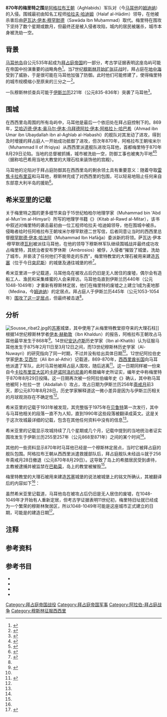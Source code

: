 {{Infobox military conflict
| conflict    = 梅里特之围
| image       = Fortifications Interpretation Centre (Valletta) 08.jpg
| caption     = 梅里特的古罗马时期城墙的复原<br>由[[理查德·阿祖帕迪|理查德·阿祖帕迪]]（Richard Azzopardi）<br>和{{link-en|史蒂芬·斯皮特里|Stephen C. Spiteri}}（Stephen C. Spiteri）建模<br>陈列于马耳他的{{link-en|防御工事解说中心|Fortifications Interpretation Centre}}
| partof      = [[穆斯林征服西西里|穆斯林征服西西里]]<br>（[[阿拉伯－拜占庭战争|阿拉伯－拜占庭战争]]）
| date        = 约870年
| place       = [[马耳他|马耳他]]，{{link-en|梅里特|Melite (ancient city)}}（今[[姆迪纳|姆迪纳]]）
| result      = [[阿格拉布王朝|阿格拉布王朝]]决定性胜利
*梅里特被攻占并被摧毁
*马耳他人口持续减少至11世纪
| combatant1  = [[阿格拉布王朝|阿格拉布王朝]]
| combatant2  = [[拜占庭帝国|拜占庭帝国]]
| commander1  = [[哈拉夫·哈迪姆|哈拉夫·哈迪姆]]{{KIA}}<br>[[萨瓦达·伊本·穆罕默德|萨瓦达·伊本·穆罕默德]]
| commander2  = 安布罗休斯{{POW}}
| strength1   = 
| strength2   = 
| casualties1 = 未知
| casualties2 = 城市遭到屠杀和洗劫
| campaignbox = {{Campaignbox Arab–Byzantine Wars}}
}}
'''870年的梅里特之围'''是[[阿格拉布王朝|阿格拉布王朝]]（Aghlabids）军队对{{link-en|梅里特 (古代城市)|Melite (ancient city)|梅里特}}（今[[马耳他|马耳他]]的[[姆迪纳|姆迪纳]]）的入侵。围城最初由知名工程师[[哈拉夫·哈迪姆|哈拉夫·哈迪姆]]（Halaf al-Hādim）领导，在他被杀害后由[[萨瓦达·伊本·穆罕默德|萨瓦达·伊本·穆罕默德]]（Sawāda Ibn Muḥammad）取代。梅里特在围攻下坚持了数个星期或数月，但最终还是被入侵者攻陷，城内的居民被屠杀，城市本身被洗劫一空。

== 背景 ==
[[马耳他岛|马耳他岛]]自公元535年起成为[[拜占庭帝国|拜占庭帝国]]的一部分，考古学证据表明这座岛屿可能在帝国中扮演重要的战略角色<ref>{{cite book |author1=Carmel Cassar |title=A Concise History of Malta |date=2000 |publisher=Mireva Publications |location=[[姆西达|Msida]] |isbn=1870579526 |page=58 |url=https://books.google.com/books?id=c3nJnQEACAAJ |access-date=2020-08-16 |archive-date=2019-04-26 |archive-url=https://web.archive.org/web/20190426084118/https://books.google.com/books?id=c3nJnQEACAAJ |dead-url=no }}</ref>。当7世纪[[穆斯林的征服|穆斯林开始扩张征战]]时，拜占庭在[[地中海|地中海]]受到了威胁，于是很可能在马耳他加强了防御。此时他们可能修建了{{link-en|内线防御工事|Retrenchment (military)}}，使得梅里特的城市规模缩小至原来的三分之一<ref>{{cite journal |author1=Stephen C. Spiteri |title=The 'Castellu di la Chitati' the medieval castle of the walled town of Mdina |journal=Arx – Online Journal of Military Architecture and Fortification |date=2004-2007 |issue=1-4 |url=http://www.militaryarchitecture.com/Arx/arx1_4_2008.pdf  |archiveurl=https://web.archive.org/web/20151115113200/http://www.militaryarchitecture.com/Arx/arx1_4_2008.pdf |archivedate=2015-11-15 }}</ref>{{refn|group=Note|根据传统，这座城市在被攻占后的阿拉伯人统治期间缩小到现在的规模。}}。

一队穆斯林侦查兵可能于[[伊斯兰历|伊斯兰历]]221年（公元835-836年）突袭了马耳他<ref name="Clifford Edmund Bosworth">{{cite book |author1=[[克利福德·埃德蒙德·博斯沃思|Clifford Edmund Bosworth]] |author2={{link-en|Emeri Johannes van Donzel}} |editor=B. Lewis & Ch. Pellat |title=The Encyclopedia of Islam |date=1987 |publisher=Brill |location=[[莱顿|Leiden]] |isbn=9004086595 |page=295 |url=https://books.google.com/books?id=0_wUAAAAIAAJ&pg=PA295#v=onepage&q&f=false |access-date=2020-08-16 |archive-date=2017-10-18 |archive-url=https://web.archive.org/web/20171018170241/https://books.google.com/books?id=0_wUAAAAIAAJ#v=onepage&q&f=false |dead-url=no }}</ref>。

== 围城 ==
在西西里岛周围的所有岛屿中，马耳他是最后一个依旧处在拜占庭控制下的。869年，[[艾哈迈德·伊本·奥马尔·伊本·乌拜德阿拉·伊本·阿格拉卜·哈巴希|艾哈迈德·伊本·奥马尔·伊本·乌拜德阿拉·伊本·阿格拉卜·哈巴希]]（Ahmad ibn Umar ibn Ubaydallah ibn al-Aghlab al-Habashi）的舰队对其发动了进攻，得到及时增援的拜占庭人一开始成功抵御了进攻，但次年870年，阿格拉布王朝埃米尔{{link-en|穆罕默德二世 (阿格拉布王朝)|Muhammad II of Ifriqiya|穆罕默德二世}}（Muhammad II of Ifriqiya）从西西里派遣舰队进攻马耳他，首都梅里特于870年8月29日沦陷。当地的总督被抓捕，城市被洗劫一空，防御工事也被夷为平地<ref>{{harvp|Alex Metcalfe|2009|p=26}}</ref><ref>{{harvp|Alexander Vasiliev|1968|pp=24-25}}</ref>（据称哈巴希用当地大教堂的大理石柱来装饰他的宫殿）。

马耳他的沦陷对于拜占庭防御其在西西里岛的剩余领土具有重要意义：随着夺取[[雷焦卡拉布里亚|雷焦卡拉布里亚]]和马耳他，穆斯林完成了对西西里的包围，可以轻易地阻止任何来自东部意大利半岛的援助<ref>{{harvp|Alexander Vasiliev|1968|p=26}}</ref>。

== 希米亚里的记载 ==
关于梅里特之围的更多细节来自于15世纪柏柏尔地理学家{{link-it|穆罕默德·本·阿卜杜·蒙伊姆·希米亚里|al-Himyari}}（Muhammad bin 'Abd al-Mun'im al-Himyarī）所写的地理学书籍《{{link-en|芬芳花园之书|Kitab al-Rawd al-Mitar}}》（Kitab al-Rawd al-Mitar），该书中叙述对梅里特的袭击最初由一位工程师哈拉夫·哈迪姆领导，他在围城中被杀。侵略者给时任阿格拉布王朝埃米尔穆罕默德二世写信，后者同意让当时的西西里总督[[穆罕默德·伊本·哈法阿|穆罕默德·伊本·哈法阿]]（Muḥammad Ibn Hafāğa）委派新的将领。萨瓦达·伊本·穆罕默德[[瓦利_(称号)|瓦利]]被派往马耳他，在他的领导下穆斯林军队继续围城战并最终成功攻占梅里特，其统治者安布罗休斯（Ambrosios）被俘，入侵者“摧毁了城堡，洗劫了城市，并亵渎了任何他们不能带走的东西”，梅里特教堂的大理石被用来建造[[苏塞|苏塞]]（位于今日[[突尼斯|突尼斯]]）的城堡及通往城堡的桥<ref name="Joseph M. Brincat">{{cite journal |author1=Joseph M. Brincat |title=Malta 870–1054 Al-Himyari's Account and its Linguistic Implications |url=http://melitensiawth.com/incoming/Index/The%20Arabs%20in%20Malta/1995proc%20Malta%20870-1054%20by%20J.M.%20Brincat.pdf |date=1995 |publisher=Said International |location=[[瓦莱塔|Valletta]] |pages=1-52 |archiveurl=https://www.webcitation.org/6Z5HkRHsR?url=http://melitensiawth.com/incoming/Index/The%20Arabs%20in%20Malta/1995proc%20Malta%20870-1054%20by%20J.M.%20Brincat.pdf |archivedate=2015-06-06 }}</ref>。

希米亚里进一步记载道，马耳他岛在被攻占后仍旧是无人居住的废墟，偶尔会有造船工人、渔民和采集蜂蜜的人会来拜访。马耳他岛直到伊斯兰历440年（公元1048-1049年）才重新有穆斯林定居，他们在梅里特的废墟之上建立1成为麦地那（Medina，今[[姆迪纳|姆迪纳]]）的定居点。拜占庭人于伊斯兰历445年（公元1053-1054年）[[麦地那之围_(1053年－1054年)|围攻了这一定居点]]，但最终被击退<ref name="Joseph M. Brincat"/>。

== 分析 ==
[[File:Sousse_ribat2.jpg|thumb]]的[[苏塞|苏塞]]城堡，其中使用了从梅里特教堂掠夺来的大理石柱]]
根据14世纪穆斯林学者[[伊本·赫勒敦|伊本·赫勒敦]]（Ibn Khaldun）的报告，阿格拉布王朝攻占马耳他最早发生于868年<ref name="T.S. Brown1">{{harvp|T.S. Brown|1975|p=82}}</ref>。14世纪[[安达卢斯|安达卢斯]]历史学家{{link-en|伊本·哈蒂卜|Ibn al-Khatib}}（Ibn al-Khatib）认为征服马耳他发生于875年2月11日至3月12日之间，而13世纪穆斯林历史学家{{link-en|努瓦里|Al-Nuwayri}}（Al-Nuwayri）的研究指向了同一时期，不过并没有给出具体日期<ref name="T.S. Brown1"/>。12世纪阿拉伯史学家[[伊本·艾西尔|伊本·艾西尔]]（Ali ibn al-Athir）记载道，869-870年，[[西西里酋长国|西西里酋长国]]向马耳他派遣了军队，此时马耳他被拜占庭人围攻，随后逃离<ref name="T.S. Brown2">{{harvp|T.S. Brown|1975|p=83}}</ref>。这一日期同样被一份来自今[[卡拉布里亚大区|卡拉布里亚大区]]的[[卡萨诺阿洛约尼奥|卡萨诺阿洛约尼奥]]的希腊编年史所证实，编年史中称梅里特于870年8月29日投降。这一日期再次被一份阿拉伯编年史《{{link-en|Kitab al-'Uyun}}》确认，其中称马耳他被阿卜杜拉一世（Abdallah I）攻占，攻占日期为伊斯兰历256年[[斋戒月|斋戒月]]前3天，即公元870年8月28日。历史学家解释道这一微小差异是因为与伊斯兰历相关的月球观测存在不确定性<ref name="T.S. Brown2"/>。

希米亚里的记载于1931年被发现，其完整版于1975年在[[贝鲁特|贝鲁特]]第一次发行，其中与马耳他相关的段落一直不为人知，直到1990年这些段落被翻译成英文。这是关于这次攻城最详细的记载，包含在其他任何资料中没有的信息<ref name="Joseph M. Brincat"/>。

希米亚里的记载显示攻城持续了几个星期或几个月，记载中提到的当地统治者证实围攻发生于伊斯兰历255至257年（公元868至871年）之间的某个时间<ref name="Joseph M. Brincat"/>。

其他的一些资料显示870年时马耳他已经是一个穆斯林定居点，当时它被拜占庭的舰队包围。阿格拉布王朝从西西里派遣救援部队后，拜占庭舰队未经战斗就于256年斋戒月28日撤退（公元870年8月29日）。这导致了岛上的希腊居民受到虐待，主教被逮捕并被监禁在[[巴勒莫|巴勒莫]]，岛上的教堂被摧毁<ref name="Clifford Edmund Bosworth"/>。

梅里特教堂的大理石被用来建造[[苏塞|苏塞]]城堡的说法被城堡上的铭文所确认，其被翻译后的内容如下<ref name="Joseph M. Brincat"/>：

{{Cquote|<center>Every cut slab, every marble column in this fort was brought over from the church of Malta by Ḥabaši ibn ‘Umar in the hope of meriting the approval and kindness of Allāh the Powerful and Glorious.</center><br><center>这座堡垒的每一块切板，每一根大理石柱，都是由哈比·伊本·奥马尔（Ḥabaši ibn ‘Umar）从马耳他的教堂带来，希望得到强大而光荣的阿拉的认可和宽容</center>}}

虽然希米亚里记载道，马耳他岛在被攻占后仍旧是无人居住的废墟，在1048-1049年才开始有人重新定居，但考古学证据表明11世纪初，梅里特旧址就已经成为一个繁荣的穆斯林聚居区，所以1048-1049年可能是这座城市正式建立的日期，可能是{{link-en|姆迪纳的防御工事|Fortifications of Mdina|姆迪纳城墙}}的建造日期<ref>{{cite book |author1=Brian W. Blouet |title=The Story of Malta |date=2007 |publisher=Allied Publications |isbn=9789990930818 |page=41}}</ref>。

== 注释 ==
{{reflist|group=Note}}

== 参考资料 ==
{{reflist}}

== 参考书目 ==
*{{cite book |author=T.S. Brown |editor=Anthony Luttrell |title=Byzantine Malta |work=Medieval Malta – Studies on Malta before the Knights |year=1975 |publisher=The British School at Rome |language=en |url=http://melitensiawth.com/incoming/Index/The%20Arabs%20in%20Malta/1975Byzantine%20Malta%20Brown.pdf |page=71–87 |ref=harv |access-date=2020-08-16 |archive-date=2020-06-09 |archive-url=https://web.archive.org/web/20200609112231/http://melitensiawth.com/incoming/Index/The%20Arabs%20in%20Malta/1975Byzantine%20Malta%20Brown.pdf |dead-url=no }}
*{{cite book |author=Alex Metcalfe |title=The Muslims of Medieval Italy |year=2009 |publisher={{link-en|Edinburgh University Press}} |location=[[爱丁堡|Edinburgh]] |language=en |isbn=9780748620081 |ref=harv}}
*{{cite book |author1=[[克利福德·埃德蒙德·博斯沃思|Clifford Edmund Bosworth]] |author2={{link-en|Emeri Johannes van Donzel}} |author3={{link-en|Charles Pellat}} |title=The Encyclopaedia of Islam, New Edition, Volume VI: Mahk–Mid. |year=1991 |publisher={{link-en|Brill Publishers}} |location=[[莱顿|Leiden]] |language=en |isbn=9004081127 |page=395 |ref=harv}}
*{{cite book|author=Alexander Vasiliev|author-link=亚历山大·瓦西列夫|editor1={{link-en|Henri Grégoire|Henri Grégoire (historian)}}|editor2=[[马吕斯·卡纳尔|Marius Canard]]|title=Byzance et les Arabes, Tome II, 1ére partie: Les relations politiques de Byzance et des Arabes à l'époque de la dynastie macédonienne|year=1968|publisher=Éditions de l'Institut de Philologie et d'Histoire Orientales|location=[[布鲁塞尔|Brussels]]|language=fr|isbn=9780748620081|ref=harv}}

[[Category:拜占庭帝国战役|Category:拜占庭帝国战役]]
[[Category:拜占庭帝国军事|Category:拜占庭帝国军事]]
[[Category:阿拉伯-拜占庭战争|Category:阿拉伯-拜占庭战争]]
[[Category:穆斯林征服西西里|Category:穆斯林征服西西里]]